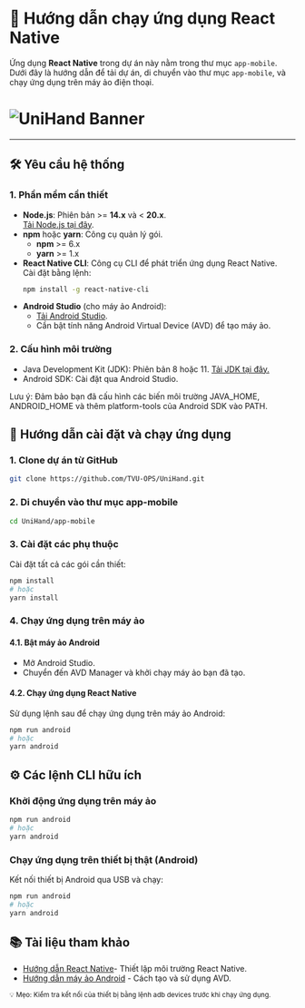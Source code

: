 # 🚀 Hướng dẫn chạy ứng dụng React Native

Ứng dụng **React Native** trong dự án này nằm trong thư mục `app-mobile`. Dưới đây là hướng dẫn để tải dự án, di chuyển vào thư mục `app-mobile`, và chạy ứng dụng trên máy ảo điện thoại.
# ![UniHand Banner](/img/app_mobile.png)

---

## 🛠️ Yêu cầu hệ thống

### 1. **Phần mềm cần thiết**
- **Node.js**: Phiên bản >= **14.x** và < **20.x**.  
  [Tải Node.js tại đây](https://nodejs.org).
- **npm** hoặc **yarn**: Công cụ quản lý gói.  
  - **npm** >= 6.x  
  - **yarn** >= 1.x  
- **React Native CLI**: Công cụ CLI để phát triển ứng dụng React Native.  
  Cài đặt bằng lệnh:  
  ```bash
  npm install -g react-native-cli
- **Android Studio** (cho máy ảo Android):
  - [Tải Android Studio](https://developer.android.com/studio).
  - Cần bật tính năng Android Virtual Device (AVD) để tạo máy ảo.

### 2. Cấu hình môi trường
 - Java Development Kit (JDK): Phiên bản 8 hoặc 11. [Tải JDK tại đây.](https://www.oracle.com/java/technologies/downloads/?er=221886)
 - Android SDK: Cài đặt qua Android Studio.

 Lưu ý: Đảm bảo bạn đã cấu hình các biến môi trường JAVA_HOME, ANDROID_HOME và thêm platform-tools của Android SDK vào PATH.

## 🔧 Hướng dẫn cài đặt và chạy ứng dụng
### 1. Clone dự án từ GitHub
```bash
git clone https://github.com/TVU-OPS/UniHand.git
```
### 2. Di chuyển vào thư mục app-mobile
```bash
cd UniHand/app-mobile
```
### 3. Cài đặt các phụ thuộc
Cài đặt tất cả các gói cần thiết:
```bash
npm install
# hoặc
yarn install
```
### 4. Chạy ứng dụng trên máy ảo

#### 4.1. Bật máy ảo Android
- Mở Android Studio.
- Chuyển đến AVD Manager và khởi chạy máy ảo bạn đã tạo.

#### 4.2. Chạy ứng dụng React Native
Sử dụng lệnh sau để chạy ứng dụng trên máy ảo Android:
```bash 
npm run android
# hoặc
yarn android
```

## ⚙️ Các lệnh CLI hữu ích

### Khởi động ứng dụng trên máy ảo
```bash
npm run android
# hoặc
yarn android
```
### Chạy ứng dụng trên thiết bị thật (Android)
Kết nối thiết bị Android qua USB và chạy:
```bash
npm run android
# hoặc
yarn android
```
## 📚 Tài liệu tham khảo

- [Hướng dẫn React Native]()- Thiết lập môi trường React Native.
- [Hướng dẫn máy ảo Android]() - Cách tạo và sử dụng AVD.

<sub>💡 Mẹo: Kiểm tra kết nối của thiết bị bằng lệnh adb devices trước khi chạy ứng dụng.</sub>